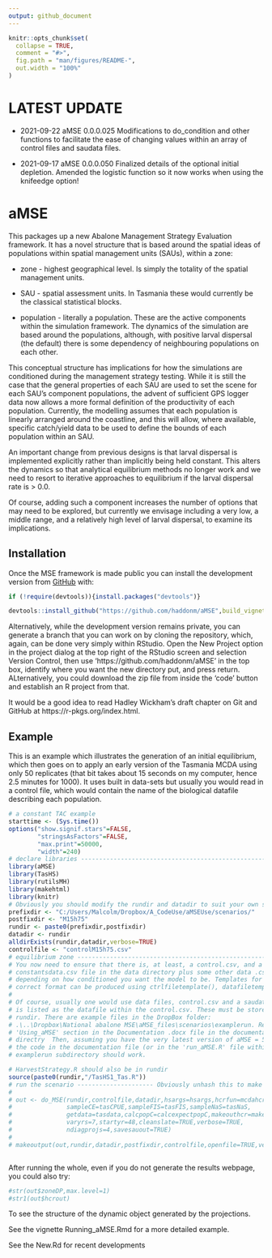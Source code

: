 ---
output: github_document
---

<!-- README.md is generated from README.Rmd. Please edit that file -->

```{r, include = FALSE}
knitr::opts_chunk$set(
  collapse = TRUE,
  comment = "#>",
  fig.path = "man/figures/README-",
  out.width = "100%"
)
```

# LATEST UPDATE

* 2021-09-22 aMSE 0.0.0.025 Modifications to do_condition and other functions to facilitate the ease of changing values within an array of control files and saudata files.

* 2021-09-17 aMSE 0.0.0.050 Finalized details of the optional initial depletion. Amended the logistic function so it now works when using the knifeedge option!
 


# aMSE

<!-- badges: start -->
<!-- badges: end -->

This packages up a new Abalone Management Strategy Evaluation framework. It has a novel structure that is based around the spatial ideas of populations within spatial management units (SAUs), within a zone:

* zone - highest geographical level. Is simply the totality of the spatial management units.

* SAU - spatial assessment units. In Tasmania these would currently be the classical statistical blocks.

* population - literally a population. These are the active components within the simulation framework. The dynamics of the simulation are based around the populations, although, with positive larval dispersal (the default) there is some dependency of neighbouring populations on each other.


This conceptual structure has implications for how the simulations are conditioned during the management strategy testing. While it is still the case that the general properties of each SAU are used to set the scene for each SAU's component populations, the advent of sufficient GPS logger data now allows a more formal definition of the productivity of each population. Currently, the modelling assumes that each population is linearly arranged around the coastline, and this will allow, where available, specific catch/yield data to be used to define the bounds of each population within an SAU. 

An important change from previous designs is that larval dispersal is implemented explicitly rather than implicitly being held constant. This alters the dynamics so that analytical equilibrium methods no longer work and we need to resort to iterative approaches to equilibrium if the larval dispersal rate is > 0.0.

Of course, adding such a component increases the number of options that may need to be explored, but currently we envisage including a very low, a middle range, and a relatively high level of larval dispersal, to examine its implications.

## Installation

Once the MSE framework is made public you can install the development version from [GitHub](https://github.com/haddonm/aMSE) with:

```{r echo=TRUE, eval=FALSE}
if (!require(devtools)){install.packages("devtools")} 

devtools::install_github("https://github.com/haddonm/aMSE",build_vignettes = TRUE)
```

Alternatively, while the development version remains private, you can generate a branch that you can work on by cloning the repository, which, again, can be done very simply within RStudio. Open the New Project option in the project dialog at the top right of the RStudio screen and selection Version Control, then use 'https://github.com/haddonm/aMSE' in the top box, identify where you want the new directory put, and press return. ALternatively, you could download the zip file from inside the 'code' button and establish an R project from that.

It would be a good idea to read Hadley Wickham's draft chapter on Git and GitHub at https://r-pkgs.org/index.html.


## Example

This is an example which illustrates the generation of an initial equilibrium, which then goes on to apply an early version of the Tasmania MCDA using only 50 replicates (that bit takes about 15 seconds on my computer, hence 2.5 minutes for 1000). It uses built in data-sets but usually you would read in a control file, which would contain the name of the biological datafile describing each population.

```{r example, echo=TRUE}
# a constant TAC example
starttime <- (Sys.time())
options("show.signif.stars"=FALSE,
        "stringsAsFactors"=FALSE,
        "max.print"=50000,
        "width"=240)
# declare libraries ------------------------------------------------------------
library(aMSE)
library(TasHS)
library(rutilsMH)
library(makehtml)
library(knitr)
# Obviously you should modify the rundir and datadir to suit your own setup
prefixdir <- "C:/Users/Malcolm/Dropbox/A_CodeUse/aMSEUse/scenarios/"
postfixdir <- "M15h75"
rundir <- paste0(prefixdir,postfixdir)
datadir <- rundir
alldirExists(rundir,datadir,verbose=TRUE)
controlfile <- "controlM15h75.csv"
# equilibrium zone -------------------------------------------------------------
# You now need to ensure that there is, at least, a control.csv, and a 
# constantsdata.csv file in the data directory plus some other data .csv files
# depending on how conditioned you want the model to be. Templates for the
# correct format can be produced using ctrlfiletemplate(), datafiletemplate().
# 
# Of course, usually one would use data files, control.csv and a saudata.csv, which
# is listed as the datafile within the control.csv. These must be stored in 
# rundir. There are example files in the DropBox folder:
# .\..\Dropbox\National abalone MSE\aMSE_files\scenarios\examplerun. Read the 
# 'Using_aMSE' section in the Documentation .docx file in the documentation 
# directry  Then, assuming you have the very latest version of aMSE = 500, 
# the code in the documentation file (or in the 'run_aMSE.R' file within the
# examplerun subdirectory should work. 

# HarvestStrategy.R should also be in rundir
source(paste0(rundir,"/TasHS1_Tas.R"))
# run the scenario --------------------- Obviously unhash this to make it work
#
# out <- do_MSE(rundir,controlfile,datadir,hsargs=hsargs,hcrfun=mcdahcr,
#               sampleCE=tasCPUE,sampleFIS=tasFIS,sampleNaS=tasNaS,
#               getdata=tasdata,calcpopC=calcexpectpopC,makeouthcr=makeouthcr,
#               varyrs=7,startyr=48,cleanslate=TRUE,verbose=TRUE,
#               ndiagprojs=4,savesauout=TRUE)
# 
# makeoutput(out,rundir,datadir,postfixdir,controlfile,openfile=TRUE,verbose=FALSE)



```

After running the whole, even if you do not generate the results webpage, you could also try:

```{r }
#str(out$zoneDP,max.level=1)
#str1(out$hcrout)

```

To see the structure of the dynamic object generated by the projections.

See the vignette Running_aMSE.Rmd for a more detailed example.

See the New.Rd for recent developments
